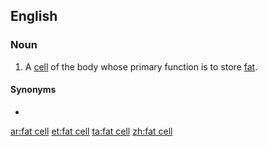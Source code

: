 ==English==

===Noun===
{{en-noun|head=[[fat]] [[cell]]}}
# {{lb|en|medicine}} A [[cell]] of the body whose primary function is to store [[fat]].

====Synonyms====
* {{l|en|adipocyte}}

[[ar:fat cell]]
[[et:fat cell]]
[[ta:fat cell]]
[[zh:fat cell]]